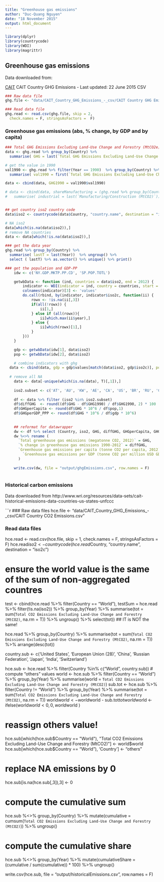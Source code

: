 ```yaml
---
title: "Greenhouse gas emissions"
author: "Duc-Quang Nguyen"
date: "18 November 2015"
output: html_document
---
```



```r
library(dplyr)
library(countrycode)
library(WDI)
library(magrittr)
```


## Greenhouse gas emissions 

Data downloaded from:

[CAIT](http://www.wri.org/resources/data-sets/cait-historical-emissions-data-countries-us-states-unfccc) CAIT Country GHG Emissions - Last updated: 22 June 2015 CSV


```r
### Raw data file
ghg.file <- "data/CAIT_Country_GHG_Emissions_-_csv/CAIT Country GHG Emissions.csv"

### Read data file
ghg.read <- read.csv(ghg.file, skip = 2, 
  check.names = F, stringsAsFactors =  F)
```


### Greenhouse gas emissions (abs, % change, by GDP and by capita)
```r
### Total GHG Emissions Excluding Land-Use Change and Forestry (MtCO2e)
data <- ghg.read %>% group_by(Country) %>% 
  summarise( GHG = last(`Total GHG Emissions Excluding Land-Use Change and Forestry (MtCO2e)`)) %>% ungroup()

# get the value in 1990
val1990 <- ghg.read %>% filter(Year == 1990)  %>% group_by(Country) %>% 
  summarise( val1990 = first(`Total GHG Emissions Excluding Land-Use Change and Forestry (MtCO2e)`)) %>% ungroup()

data <- cbind(data, GHG1990 = val1990$val1990)

# data <- cbind(data, shareManufacturing = (ghg.read %>% group_by(Country) %>% 
#   summarise( industrial = last(`Manufacturing/Construction (MtCO2)`)) %>% ungroup() %>% select(industrial) / data$GHG) * 100 )


## get country iso2 country code
data$iso2 <- countrycode(data$Country, "country.name", destination = "iso2c")

# NA iso2
data[which(is.na(data$iso2)),]
# remove NA countries
data <- data[which(!is.na(data$iso2)),]

### get the data year 
ghg.read %>% group_by(Country) %>% 
  summarise( lastT = last(Year))  %>% ungroup() %>% 
  select ( lastT) %>% as.vector() %>% unique() %>% print()

### get the population and GDP-PP
	idw <- c('NY.GDP.MKTP.PP.CD', 'SP.POP.TOTL')

	getwbData <- function (ind, countries = data$iso2, end = 2012) {
		indicator <- WDI(indicator = ind, country = countries, start = 2008, end = end)
		colnames(indicator)[3] <- 'values'
		do.call(rbind, by(indicator, indicator$iso2c, function(ii) {
			rowx <- !is.na(ii[,3])
			if(all(!rowx)) {
				ii[1,]
			} else if (all(rowx)){
				ii[which.max(ii$year),]
			} else {
				ii[which(rowx)[1],]
			}
		}))
	}

	gdp <- getwbData(idw[1], data$iso2)
	pop <- getwbData(idw[2], data$iso2)

	# combine indicators with ghg
  data <- cbind(data, gdp = gdp$values[match(data$iso2, gdp$iso2c)], pop = pop$values[match(data$iso2, pop$iso2c)])
	
  # remove all NA
	data <- data[-unique(which(is.na(data), T)[,1]),]
	
	iso2.subset <- c('AT', 'AU', 'KW', 'AE', 'CA', 'US', 'BR', 'RU', 'CN', 'FR', 'IT', 'DE', 'GB', 'SP', 'PT', 'JP', 'TR', 'IN', 'SA', 'MA', 'MX', 'ID', 'ZA', 'EG', 'CH')
	
	df <- data %>% filter (iso2 %in% iso2.subset)
	df$diffGHG  <- round((df$GHG - df$GHG1990) / df$GHG1990, 2) * 100
	df$GHGperCapita <- round(df$GHG * 10^6 / df$pop,1)
	df$GHGperGDP_PPP <- round(df$GHG * 10^6 / df$gdp * 10^6)
	
	
	## reformat for datawrapper
	dw <- df %>% select (Country, iso2, GHG, diffGHG, GHGperCapita, GHGperGDP_PPP)
	dw %<>% rename (
	  `Total greenhouse gas emissions (megatonne CO2, 2012)` = GHG, 
	  `% change in greenhouse gas emissions 1990-2012` = diffGHG,
	  `Greenhouse gas emissions per capita (tonne CO2 per capita, 2012)` = GHGperCapita,
		`Greenhouse gas emissions per GDP (tonne CO2 per million USD GDP, 2012)*` = GHGperGDP_PPP
	  )
	
	write.csv(dw, file = "output/ghgEmissions.csv", row.names = F)
	
```

### Historical carbon emissions

Data downloaded from http://www.wri.org/resources/data-sets/cait-historical-emissions-data-countries-us-states-unfccc

```r
### Raw data files
hce.file <- "data/CAIT_Country_GHG_Emissions_-_csv/CAIT Country CO2 Emissions.csv"

### Read data files
hce.read <- read.csv(hce.file, skip = 1, check.names = F, stringsAsFactors =  F)
hce.read$iso2 <- countrycode(hce.read$Country, "country.name", destination = "iso2c")

# ensure the world value is the same of the sum of non-aggregated countres
test <- cbind(hce.read %>% filter(Country == "World"), testSum = 
  hce.read %>% filter(!is.na(iso2)) %>% group_by(Year) %>% 
  summarise(tot = sum(`Total CO2 Emissions Excluding Land-Use Change and Forestry (MtCO2)`, na.rm = T)) %>% ungroup() %>% select(tot))
## IT is NOT the same!

hce.read %>% group_by(Country) %>% 
  summarise(tot = sum(`Total CO2 Emissions Excluding Land-Use Change and Forestry (MtCO2)`, na.rm = T)) %>%
  arrange(desc(tot)) 

country.sub <- c('United States', 'European Union (28)', 'China', 'Russian Federation', 'Japan', 'India', 'Switzerland')


hce.sub <- hce.read %>% filter(Country %in% c("World", country.sub))
# compute "others" values
world <- hce.sub %>% filter(Country == "World") %>% group_by(Year) %>% summarise(world = `Total CO2 Emissions Excluding Land-Use Change and Forestry (MtCO2)`)
sub.tot <- hce.sub %>% filter(Country != "World") %>% group_by(Year) %>% 
  summarise(tot = sum(`Total CO2 Emissions Excluding Land-Use Change and Forestry (MtCO2)`, na.rm = T))
world$world <- world$world - sub.tot$tot
world$world <- ifelse(world$world < 0, 0, world$world )

# reassign others value!
hce.sub[which(hce.sub$Country == "World"), "Total CO2 Emissions Excluding Land-Use Change and Forestry (MtCO2)"]  <- world$world
hce.sub[which(hce.sub$Country == "World"), 'Country'] <- "others"


# replace NA emissions by 0
hce.sub[is.na(hce.sub[,3]),3] <- 0

# compute the cumulative sum
hce.sub %<>% group_by(Country) %>% mutate(cumulative = cumsum(`Total CO2 Emissions Excluding Land-Use Change and Forestry (MtCO2)`)) %>% ungroup()

# compute the cumulative share
hce.sub %<>%  group_by(Year) %>% mutate(cumulativeShare = (cumulative / sum(cumulative)) * 100)  %>% ungroup()


write.csv(hce.sub, file = "output/historicalEmissions.csv", row.names = F)

